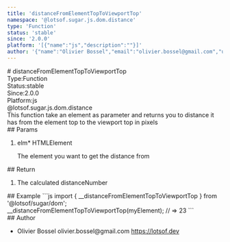 ```yaml
---
title: 'distanceFromElementTopToViewportTop'
namespace: '@lotsof.sugar.js.dom.distance'
type: 'Function'
status: 'stable'
since: '2.0.0'
platform: '[{"name":"js","description":""}]'
author: '{"name":"Olivier Bossel","email":"olivier.bossel@gmail.com","url":"https://lotsof.dev"}'
---
```

<div class="docmap-mdx">
# distanceFromElementTopToViewportTop
<div class="_metas">
<div class="_type"><span class="_type-label">Type:</span><span class="_type-value">Function</span></div>
<div class="_status"><span class="_status-label">Status:</span><span class="_status-value -stable">stable</span></div>
<div class="_since"><span class="_since-label">Since:</span><span class="_since-value">2.0.0</span></div>
<div class="_platform"><span class="_platform-label">Platform:</span><span class="_platform-value -js">js</span></div>
</div>
<div class="_namespace">@lotsof.sugar.js.dom.distance</div>
<div class="_description">
This function take an element as parameter and returns you to distance it has
from the element top to the viewport top in pixels
</div>
<div class="_params">
## Params
<ol class="_list">
<li class="_item">
<span class="_name">elm<span class="_required">*</span></span><span class="_default"></span> <span class="_type">HTMLElement</span>
<p class="_description">The element you want to get the distance from</p>
</li>
</ol>
</div>
<div class="_return">
## Return
<ol class="_list">
<li class="_item">
<span class="_description">The calculated distance</span><span class="_default"></span><span class="_type">Number</span>
</li>
</ol>
</div>
<div class="_examples">
## Example
```js
import { __distanceFromElementTopToViewportTop } from '@lotsof/sugar/dom';
__distanceFromElementTopToViewportTop(myElement); // => 23
```
</div>
<div class="_author">
## Author
<ul class="_list">
<li class="_item">
<span class="_name">Olivier Bossel</span>
<span class="_email">olivier.bossel@gmail.com</span>
<a href="https://lotsof.dev" target="_blank" class="_url">https://lotsof.dev</a>
</li>
</ul>
</div>
</div>